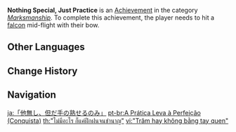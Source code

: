 {{Achievement Infobox
|title        = 
|id           = 82001
|order id     = 2001
|category     = Marksmanship
|description  = Hit a [[:Category:Falcons|falcon]] mid-flight with your bow.
|requirements = 
|primogems    = 5
|tracking     = 
|topic        = 
}}
'''Nothing Special, Just Practice''' is an [[Achievement]] in the category ''[[Marksmanship]]''. To complete this achievement, the player needs to hit a [[:Category:Falcons|falcon]] mid-flight with their bow.
<!--
==Trivia==

==Video Guides==
{{EVT
|video1   = 
|caption1 = 
}}
-->
==Other Languages==
{{Other Languages
|en      = Nothing Special, Just Practice
|zhs     = 「无他，惟手熟尔」
|zhs_rm  = "Wú Tā, Wéi Shǒu Shú Ěr"
|zht     = 「無他，惟手熟爾」
|zht_rm  = "Wú Tā, Wéi Shǒu Shú Ěr"
|zh_tl   = "Nothing Special, My Hand Is Simply Practiced"
|zh_note = Reference to the Chinese story ''Oil Peddler''
|ja      = 「他無し、但だ手の熟せるのみ」
|ja_rm   = "Hoka Nashi, Tadashi da Te no Useru no Mi"{{Assumed}}
|ja_tl   = 
|ko      = 「딴 건 없어, 단지 익숙할 뿐」
|ko_rm   = "Ttan Geon Eopsseo, Danji Ikssukal Ppun"
|ko_tl   = "Nothing Special, Just Experienced"
|es      = Nada en especial, solo práctica
|es_tl   = Nothing Special, Just Practice
|fr      = «&nbsp;Le secret, c'est la pratique.&nbsp;»
|fr_tl   = "The Secret, Is Practice."
|ru      = Это просто практика...
|ru_tl   = This is Just Practice...
|th      = "ไม่มีอะไร ก็แค่ฝึกฝนจนชำนาญ"
|th_rm   = 
|th_tl   = 
|vi      = "Trăm hay không bằng tay quen"
|vi_tl   = 
|de      = „Das ist alles Übung“
|de_tl   = "This is all Practice"
|id      = Hanya Latihan Saja
|id_tl   = Just Practice
|pt      = A Prática Leva à Perfeição
|pt_tl   = 
|tr      = Pratik Yapıyorum Sadece
|tr_tl   = 
|it      = Niente di speciale, mi sto solo allenando
|it_tl   = 
}}

==Change History==
{{Change History|1.0}}
<!--
==References==
{{Reflist}}
-->
==Navigation==
{{Achievement Navbox|Marksmanship}}

[[ja:「他無し、但だ手の熟せるのみ」]]
[[pt-br:A Prática Leva à Perfeição (Conquista)]]
[[th:"ไม่มีอะไร ก็แค่ฝึกฝนจนชำนาญ"]]
[[vi:"Trăm hay không bằng tay quen"]]